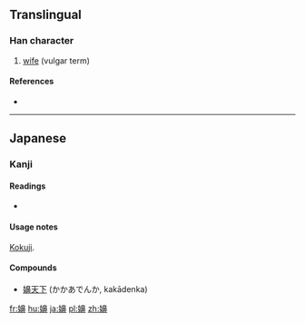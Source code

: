 ==Translingual==

===Han character===
{{Han char|rn=38|rad=女|as=14|sn=17|four=|canj=VHUL|ids=⿰女鼻}}

# {{context|Japanese|lang=mul}} [[wife]] (vulgar term)

====References====
* {{Han ref|kx=0273.171|dkj=06849|hdz=21087.081|uh=5B36|ud=23350}}

----

==Japanese==

===Kanji===
{{ja-kanji|grade=9|rs=女14}}

====Readings====
* {{ja-readings|kun=[[かか]] (kaka), [[かかう]] (kakau)}}

====Usage notes====
[[kokuji|Kokuji]].

====Compounds====
* [[嬶天下]] (かかあでんか, kakādenka)

[[fr:嬶]]
[[hu:嬶]]
[[ja:嬶]]
[[pl:嬶]]
[[zh:嬶]]